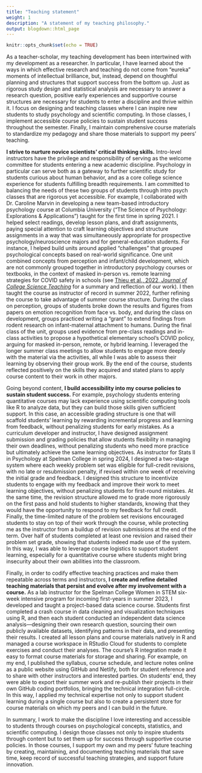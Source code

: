 ```yaml
---
title: "Teaching statement"
weight: 1
description: "A statement of my teaching philosophy."
output: blogdown::html_page
---
```


```r
knitr::opts_chunk$set(echo = TRUE)
```

As a teacher-scholar, my teaching development has been intertwined with my development as a researcher. In particular, I have learned about the ways in which effective research and teaching do not come from “eureka” moments of intellectual brilliance, but, instead, depend on thoughtful planning and structures that support success from the bottom up. Just as rigorous study design and statistical analysis are necessary to answer a research question, positive early experiences and supportive course structures are necessary for students to enter a discipline and thrive within it. I focus on designing and teaching classes where I can inspire new students to study psychology and scientific computing. In those classes, I implement accessible course policies to sustain student success throughout the semester. Finally, I maintain comprehensive course materials to standardize my pedagogy and share those materials to support my peers’ teaching.

**I strive to nurture novice scientists’ critical thinking skills.** Intro-level instructors have the privilege and responsibility of serving as the welcome committee for students entering a new academic discipline. Psychology in particular can serve both as a gateway to further scientific study for students curious about human behavior, and as a core college science experience for students fulfilling breadth requirements. I am committed to balancing the needs of these two groups of students through intro psych classes that are rigorous yet accessible. For example, I collaborated with Dr. Caroline Marvin in developing a new team-based introductory psychology course at Columbia University (“The Science of Psychology: Explorations & Applications”) taught for the first time in spring 2021. I helped select readings, develop lesson plans, and draft assignments, paying special attention to craft learning objectives and structure assignments in a way that was simultaneously appropriate for prospective psychology/neuroscience majors and for general-education students. For instance, I helped build units around applied “challenges” that grouped psychological concepts based on real-world significance. One unit combined concepts from perception and infant/child development, which are not commonly grouped together in introductory psychology courses or textbooks, in the context of masked in-person vs. remote learning strategies for COVID safety in schools (see [Thieu et al., 2022, _Journal of College Science Teaching_](https://www.nsta.org/journal-college-science-teaching/journal-college-science-teaching-januaryfebruary-2022/addressing) for a summary and reflection of our work). I then taught the course as instructor of record in summer 2022, further refining the course to take advantage of summer course structure. During the class on perception, groups of students broke down the results and figures from papers on emotion recognition from face vs. body, and during the class on development, groups practiced writing a “grant” to extend findings from rodent research on infant-maternal attachment to humans. During the final class of the unit, groups used evidence from pre-class readings and in-class activities to propose a hypothetical elementary school’s COVID policy, arguing for masked in-person, remote, or hybrid learning. I leveraged the longer summer class meetings to allow students to engage more deeply with the material via the activities, all while I was able to assess their learning by observing their group work. By the end of the course, students reflected positively on the skills they acquired and stated plans to apply course content to their work in other majors. 

Going beyond content, **I build accessibility into my course policies to sustain student success.** For example, psychology students entering quantitative courses may lack experience using scientific computing tools like R to analyze data, but they can build those skills given sufficient support. In this case, an accessible grading structure is one that will scaffold students’ learning by rewarding incremental progress and learning from feedback, without penalizing students for early mistakes. As a curriculum developer and instructor, I have designed assignment submission and grading policies that allow students flexibility in managing their own deadlines, without penalizing students who need more practice but ultimately achieve the same learning objectives. As instructor for Stats II in Psychology at Spelman College in spring 2024, I designed a two-stage system where each weekly problem set was eligible for full-credit revisions, with no late or resubmission penalty, if revised within one week of receiving the initial grade and feedback. I designed this structure to incentivize students to engage with my feedback and improve their work to meet learning objectives, without penalizing students for first-round mistakes. At the same time, the revision structure allowed me to grade more rigorously on the first pass and hold students to higher standards, knowing that they would have the opportunity to respond to my feedback for full credit. Finally, the time-limited nature of the problem set revisions encouraged students to stay on top of their work through the course, while protecting me as the instructor from a buildup of revision submissions at the end of the term. Over half of students completed at least one revision and raised their problem set grade, showing that students indeed made use of the system. In this way, I was able to leverage course logistics to support student learning, especially for a quantitative course where students might bring insecurity about their own abilities into the classroom.

Finally, in order to codify effective teaching practices and make them repeatable across terms and instructors, **I create and refine detailed teaching materials that persist and evolve after my involvement with a course.** As a lab instructor for the Spelman College Women in STEM six-week intensive program for incoming first-years in summer 2023, I developed and taught a project-based data science course. Students first completed a crash course in data cleaning and visualization techniques using R, and then each student conducted an independent data science analysis—designing their own research question, sourcing their own publicly available datasets, identifying patterns in their data, and presenting their results. I created all lesson plans and course materials natively in R and managed a course workspace in RStudio Cloud for students to complete exercises and conduct their analyses. The course’s R integration made it easy to format course materials for storage and sharing. For example, on my end, I published the syllabus, course schedule, and lecture notes online as a public website using GitHub and Netlify, both for student reference and to share with other instructors and interested parties. On students’ end, they were able to export their summer work and re-publish their projects in their own GitHub coding portfolios, bringing the technical integration full-circle. In this way, I applied my technical expertise not only to support student learning during a single course but also to create a persistent store for course materials on which my peers and I can build in the future. 

In summary, I work to make the discipline I love interesting and accessible to students through courses on psychological concepts, statistics, and scientific computing. I design those classes not only to inspire students through content but to set them up for success through supportive course policies. In those courses, I support my own and my peers’ future teaching by creating, maintaining, and documenting teaching materials that save time, keep record of successful teaching strategies, and support future innovation.

